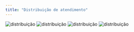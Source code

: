 ```yaml
---
title: "Distribuição de atendimento"
---
```


<Steps>
  <Step title="Clique em &#8220;Administração&#8221;">
    <Frame>
      <img
        src="/images/supervisores/departamentos/distribuicao.png"
        alt="distribuição"
      />
    </Frame>
  </Step>
  <Step title="Clique em &#8220;Departamentos&#8221;">
    <Frame>
      <img
        src="/images/supervisores/departamentos/distribuicao2.png"
        alt="distribuição"
      />
    </Frame>
  </Step>
  <Step title="Nesta aba, clique em &#8220;Editar&#8221; ">
    <Frame>
      <img
        src="/images/supervisores/departamentos/distribuicao3.png"
        alt="distribuição"
      />
    </Frame>
  </Step>
  <Step title="Nesta aba, você pode escolher entre a distribuição manual e automática de atendimentos. Na distribuição manual, as conversas não serão atribuídas automaticamente aos atendentes, permitindo uma alocação mais personalizada. Já na distribuição automática, as conversas serão direcionadas automaticamente aos atendentes com menor carga de atendimentos, otimizando a eficiência do processo">
    <Frame>
      <img
        src="/images/supervisores/departamentos/distribuicao4.png"
        alt="distribuição"
      />
    </Frame>
  </Step>
</Steps>
